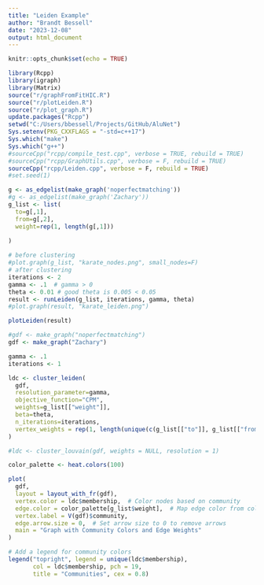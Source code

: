 ```yaml
---
title: "Leiden Example"
author: "Brandt Bessell"
date: "2023-12-08"
output: html_document
---
```


```r
knitr::opts_chunk$set(echo = TRUE)
```

```r
library(Rcpp)
library(igraph)
library(Matrix)
source("r/graphFromFitHIC.R")  
source("r/plotLeiden.R")
source("r/plot_graph.R")
update.packages("Rcpp")
setwd("C:/Users/bbessell/Projects/GitHub/AluNet")
Sys.setenv(PKG_CXXFLAGS = "-std=c++17")
Sys.which("make") 
Sys.which("g++")
#sourceCpp("rcpp/compile_test.cpp", verbose = TRUE, rebuild = TRUE)
#sourceCpp("rcpp/GraphUtils.cpp", verbose = F, rebuild = TRUE)
sourceCpp("rcpp/Leiden.cpp", verbose = F, rebuild = TRUE)
#set.seed(1)
```

```r
g <- as_edgelist(make_graph('noperfectmatching'))
#g <- as_edgelist(make_graph('Zachary'))
g_list <- list(
  to=g[,1],
  from=g[,2],
  weight=rep(1, length(g[,1]))
  
)

# before clustering
#plot.graph(g_list, "karate_nodes.png", small_nodes=F)
# after clustering
iterations <- 2
gamma <- .1  # gamma > 0
theta <- 0.01 # good theta is 0.005 < 0.05
result <- runLeiden(g_list, iterations, gamma, theta)
#plot.graph(result, "karate_leiden.png")

```

```r
plotLeiden(result)
```


```r
#gdf <- make_graph("noperfectmatching")
gdf <- make_graph("Zachary")

gamma <- .1
iterations <- 1

ldc <- cluster_leiden(
  gdf,
  resolution_parameter=gamma,
  objective_function="CPM",
  weights=g_list[["weight"]],
  beta=theta,
  n_iterations=iterations,
  vertex_weights = rep(1, length(unique(c(g_list[["to"]], g_list[["from"]]))))
)

#ldc <- cluster_louvain(gdf, weights = NULL, resolution = 1)

color_palette <- heat.colors(100)

plot(
  gdf,
  layout = layout_with_fr(gdf),
  vertex.color = ldc$membership,  # Color nodes based on community
  edge.color = color_palette[g_list$weight],  # Map edge color from cold to hot
  vertex.label = V(gdf)$community,
  edge.arrow.size = 0,  # Set arrow size to 0 to remove arrows
  main = "Graph with Community Colors and Edge Weights"
)

# Add a legend for community colors
legend("topright", legend = unique(ldc$membership),
       col = ldc$membership, pch = 19,
       title = "Communities", cex = 0.8)
```
